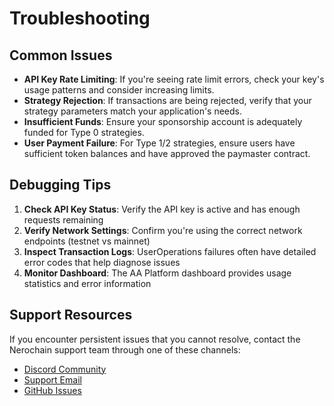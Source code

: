 
# Troubleshooting

## Common Issues

- **API Key Rate Limiting**: If you're seeing rate limit errors, check your key's usage patterns and consider increasing limits.
- **Strategy Rejection**: If transactions are being rejected, verify that your strategy parameters match your application's needs.
- **Insufficient Funds**: Ensure your sponsorship account is adequately funded for Type 0 strategies.
- **User Payment Failure**: For Type 1/2 strategies, ensure users have sufficient token balances and have approved the paymaster contract.

## Debugging Tips

1. **Check API Key Status**: Verify the API key is active and has enough requests remaining
2. **Verify Network Settings**: Confirm you're using the correct network endpoints (testnet vs mainnet)
3. **Inspect Transaction Logs**: UserOperations failures often have detailed error codes that help diagnose issues
4. **Monitor Dashboard**: The AA Platform dashboard provides usage statistics and error information

## Support Resources

If you encounter persistent issues that you cannot resolve, contact the Nerochain support team through one of these channels:

- [Discord Community](https://discord.gg/nerochain)
- [Support Email](mailto:support@nerochain.io)
- [GitHub Issues](https://github.com/nerochain)

<PageFeedback path="/en/developer-tools/aa-platform/troubleshooting" /> 